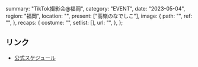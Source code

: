   summary: "TikTok撮影会@福岡",
  category: "EVENT",
  date: "2023-05-04",
  region: "福岡",
  location: "",
  present: ["高嶺のなでしこ"],
  image: {
    path: "",
    ref: "",
  },
  recaps: {
    costume: "",
    setlist: [],
    url: "",
  },
};

## リンク

- [公式スケジュール](https://takanenonadeshiko.jp/?p=920)

